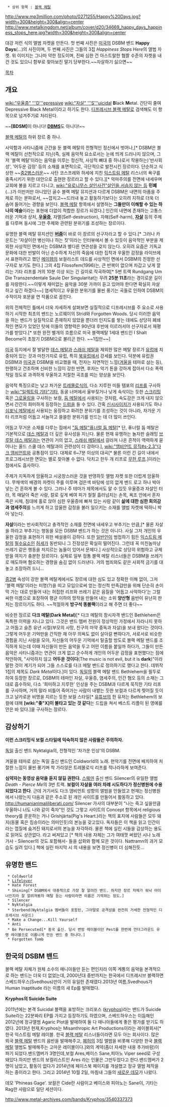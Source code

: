   * 상위 항목 : [[블랙 메탈]]

http://www.mp3million.com/photo/0271255/Happy%20Days.jpg?width=300&height=300&align=center
http://www.metalkingdom.net/album/cover/d20/34669_happy_days_happiness_stops_here.jpg?width=300&height=300&align=center

대강 저런 식의 앨범 자켓을 만든다. 첫 번째 사진은 [[미국]]의 DSBM 밴드 '''Happy Days'''(...)의 사진이며, 두 번째 사진은 그들의 3집 ''Happiness Stops Here''의 앨범 자켓. 위 이미지는 그나마 약한 정도이며, 진짜 심한 건 아스트랄한 혐짤 수준의 자켓을 내건 것도 있으니 함부로 찾아보진 말기 당부한다.~~자살하기 싫으면~~

[[목차]]
== 개요 ==
[[wiki:"우울증" '''D'''epressive]] [[wiki:"자살" '''S'''uicidal]] '''B'''lack '''M'''etal. 간단히 줄여 Depressive Black Metal이라고 하기도 한다. [[디프레시브 블랙 메탈]]로 검색해도 이 항목으로 넘겨주기로 처리된다.

~~'''[BDSM]'''이 아니다! '''[[DBMS]]'''도 아니다!~~

[[블랙 메탈]]의 하위 장르 중 하나. 

사악함과 사타니즘에 근간을 둔 블랙 메탈의 전형적인 정신에서 벗어나,[* DSBM은 블랙 메탈이 선천적으로 지닌(즉, 실제 음악적 요소로서는 눈에 띄게 드러나지 않으며, 그저 '블랙 메탈'이라는 음악을 이루는 정신적, 사상적 뼈대 중 하나로서 작용하는)'반사회성', '어두운 감정' 등의 소재를 표면적으로, 극단적으로 발전시킨 장르이다. 단순하고 식상한 ~~[[중2병]]스러운~~ 사탄 코스프레와 허세에 지친 [[익스트림 메탈]] 리스너의 욕구를 충족시키기 위한 대안으로 출현한 장르라고 할 수 있다.][* 악마주의를 전면에 내세우며 교회에 불을 지르고 다니고, [[wiki:"유로니무스 살인사건"살인을 서슴지 않는 등]] '''민폐'''(...)가 이만저만 아니었던 골수 블랙 메탈 뮤지션과 다르게 DSBM은 내면의 아픔을 주제로 하는 분파로서, ~~깝치고~~드러내 놓고 활동하기보다는 오히려 지하로 더욱 더 숨어 들어가는 경향을 보인다. [[블랙 메탈]] 항목에서 설명하는 '''그들만이 이해할 수 있는 하나의 예술'''이라는 표현에 더없이 적합한 장르가 되겠다.] 인간의 내면에 존재하는 고통스러운 기억과 상처, '''[[우울증]]''', 자멸(Self-destruction), 자해(Self-harm), '''[[자살]]''' 등의 주제를 다루며 동시에 그런 주제와 관련된 분위기를 조성하는 장르이다.

유명한 블랙 메탈 뮤지션인 '''[[버줌]]'''이 바로 이 장르의 선구자라고 할 수 있다.[* 그러나 카운트는 '자살이란 병신이나 하는 짓'이라는 인터뷰에서 볼 수 있듯이 음악적인 부분을 제외한 사상적인 면에서는 DSBM과 별다른 연관성을 갖지 않는다. 오히려 요즘은 기독교 문화에 대한 반발이 아닌 순수하게 자신의 죽음에 대한 집착과 우울한 감정을 라이브에서 표현하려고 했던 [[메이헴]]의 보컬리스트 데드를 사상적인 면에서 DSBM의 진정한 선구자로 보기도 한다.] 그의 4집 Filosofem(1996)는, 큰 반복이 없으며 차갑고 낮게 깔리는 기타 리프를 거의 10분 이상 되는 긴 길이로 작곡하여[* 5번 트랙 Rundgang Um Die Transzendentale Saule Der Singularitat는 무려 '''25분 11초'''라는 경이로운 길이를 자랑한다.~~이렇게 재미없는 음악을 30분 가까이 듣고 있어야 한다면 확실히 자살하고 싶긴 하겠다~~] 염세적이고 우울한 분위기를 물씬 풍기는 곡들로 인하여 DSBM의 수작이자 포문을 연 작품으로 꼽힌다.

위의 전체적인 틀에서 더욱 자세하게 살펴보면 실질적으로 디프레시브를 주 요소로 사용하기 시작한 최초의 밴드는 노르웨이의 Strid와 Forgotten Woods. 당시 이러한 음악을 하는 밴드가 실질적으로 존재하지 않았을 뿐더러 인지도를 쌓는 데에도 상당히 폐쇄적인 면모가 있었던 탓에 이들의 영향력은 90년대 후반에 이르러서야 선구자로서 재평가를 받았다.[* 또한 완전 별개의 흐름으로 미국 블랙메탈 1세대 밴드인 I Shalt Become이 초창기 DSBM으로 불리곤 한다. ~~1집만~~]

[[미국]] 등지에서 잘 발달한 [[데스 메탈]]과 [[스래쉬 메탈]]을 제외한 많은 메탈 장르가 [[유럽]]에 치중되어 있는 것과 마찬가지로 유럽, 특히 [[북유럽]]에서 강세를 보인다. 덕분에 유럽권 DSBM과 [[미국]]권 DSBM을 비교했을 때, 전자는 자연적인 느낌([[겨울]]을 테마로 삼는 등), 한랭하고 건조하며 신비한 느낌이 강한 반면, 후자는 악기 톤을 강하게 잡아서 다소 폭력적일 정도로 과격하게 우울하고 처절한 곡조를 띠는 양상을 보인다.

음악적 특징으로는 낮고 차가운 [[트레몰로]]식의, 다소 지루한 미들 템포의 [[리프]]를 구사하는 [[wiki:"일렉트릭 기타"기타]], 동굴 너머에서 울부짖거나 낮게 속삭이는 듯한 [[스크리밍]] 혹은 [[그로울링]]을 구사하는 보컬, [[둠 메탈]]에서 사용되는 것처럼, 속도감은 크게 내지 않으면서 간간히 희미하게 등장하는 [[드럼]]을 들 수 있다. 간혹 [[신시사이저]]가 사용되기도 하나 [[심포닉 메탈]]에서 사용되는 웅장하고 화려한 분위기를 조성하는 것이 아니라, 차가운 기타 리프처럼 어둡고 서늘하고 쓸쓸한 분위기를 만드는 데 더 많이 쓰인다.

어둡고 무거운 소재를 다루는 점에서 [["둠 메탈"퓨너럴 둠 메탈]][* 단, 퓨너럴 둠 메탈은 기본적으로 [[데스 메탈]]과 더 깊은 유사성을 지닌다. 물론 현재 유행하는 놀자판 슬래밍 [[브루탈 데스 메탈]]과는 연관이 거의 없고, [[스래쉬 메탈]]에서 갈라져 나온 흔적이 역력하게 묻어나는 올드 스쿨 데스 메탈과의 관련성이 더 강하다.], [[wiki:"앰비언트 뮤직#s-2.3"다크 앰비언트]]와 공통점이 있다. 대체로 6~7분 이상의 대곡[* 물론 이런 긴 길이 내에서 프로그레시브한 면모는 별로 찾아볼 수 없다. 닥치고 한두 개 리프로 [[무한 루프]].]이라는 점에서도 흡사하다. 

주제가 지독하게 암울하고 시궁창스러운 것을 반영하듯 앨범 자켓 또한 더럽게 암울하다. 무채색의 배경의 자켓이 주를 이루며 검은색 바탕에 성의 없게 밴드 로고 하나 박아 넣는 건 흔하게 볼 수 있다. 그러나 주 테마가 제목에서도 알 수 있듯 우울증과 자살인 터라, 목 매달아 죽은 사람, 칼로 깊게 베여 피가 철철 흘러넘치는 손목, 욕조 안에서 혼자 죽은 시체, 침대에 홀로 앉아 심한 우울증에 빠져 있는 사람 같이 '''삶에 대한 심한 회의감과 염세주의'''를 느끼게 하고 암울한 감정을 불러 일으키는 소재를 앨범 자켓에 떡하니 박아 넣는다. 

'''자살'''이라는 반사회적이고 충격적인 소재를 전면에 내세우고 부추기는 만큼,[* 물론 자살을 하라고 부추기는 행동을 모든 DSBM 밴드가 하는 것은 아니다. 사실 그저 개인의 우울한 감정을 표현하기 위한 배설용이 강하다. 또한 [[일반인]]이 범접하기 힘든 [[익스트림 메탈]]의 [[필수요소]]인 [[허세]]가 동반되니 그 진정성은 확실히 떨어진다. 그런데 꼭 미친놈마냥 쓰레기 같은 행동을 저지르는 놈들이 있어서 문제다.] 사상적으로 상당히 위험하고 규제받을 여지가 충분한 장르이다. 실제로 일부 정통 블랙 메탈 리스너들은 DSBM을 쓰레기로 매도하며 혐오하는 경향을 숨김 없이 드러낸다. 거의 범죄와도 같은 사회적 금기를 대놓고 조장하려 드니...

[[중2병]] 속성이 강한 블랙 메탈계에서도 장르에 대한 심도 있고 정확한 이해 없이, 그저 '블랙 메탈'이라는 미명(?)을 띠고 모임으로써 얻는 정신적 만족감만을 위해 단순히 손이 막 가는 대로 만들어 내는 허접한 리프와 쓰레기 같은 음질을 '어둡고 사악하다'는 그럴싸한 이름으로 포장하여 평균 이하의 망작을 만들어 내는 소위 '''양산형''' 음반이 유난히 판치는 장르이기도 하다. ~~적절하게 '''방구석 똥블랙'''이라고 해 주면 더 좋다~~

비슷한 장르로 '''다크 메탈(Dark Metal)'''[* 다크 메탈의 창시자격 밴드인 Bethlehem은 독특한 이력을 지니고 있다. 그것은 밴드 멤버 전원이 정상적인 가정에서 자라나지 못하고 어둡고 슬픈 유년 시절(부모의 사망, 친구의 마약 중독과 자살)을 보내 왔다는 것이다. 그렇게 어두운 기억만을 간직한 채 아무 의욕도 없이 살아갈 뻔하다가, 서로서로 비슷한 경험을 지닌 사람을 모아, 자신들의 어두운 기억에서 탈출할 방도로 블랙 메탈 밴드를 조직하게 되는데 이때 자신들이 만든 음악을 두고 어떤 이름을 붙일까 하다가, 그들이 만든 음악은 사타니즘과는 연관이 크게 없고 순수하게 개인의 어두운 감정을 표현했다는 점에 착안하여, "사악하지 않고 '''어두운 것이다'''(The music is not evil, but it is '''dark''')"이라 말한 것이 계기가 되어 그들 스스로를 다크 메탈 밴드로 정의하기로 했다고 한다. 데뷔작 1집의 제목도 ''Dark Metal''이다.]이 있다. [[독일]]의 블랙 메탈 밴드 Bethlehem을 필두로 하여 등장한 장르로, DSBM의 테마인 자살, 우울증, 염세주의, 인간 혐오 등의 소재는 그대로 흡수하되, 다소 '희미하고 지루한' 인상을 주는 DSBM과 다르게 묵직한 기타 리프를 구사하며, 거의 말라 비틀어 죽어가는 사람이 내뱉는 듯한 보컬과 다르게 찢어질 듯이 크고 날카로운 비명을 지르는 듯한 보컬 스타일[* [[유튜브]]의 한 유저는 Bethlehem의 보컬에 대해 '''[wiki:"좆"X]이 불타고 있는 것 같다'''는 드립을 쳐서 베스트 리플이 된 영예를 안은 바 있다.]을 구사하는 장르다.

== 감상하기 ==
'''이런 스크리밍식 보컬 스타일에 익숙하지 않은 사람들은 주의하자.'''

{{{#!html
<iframe width="480" height="360" src="http://www.youtube.com/embed/-lpaeoTw2f0?feature=player_detailpage" frameborder="0" allowfullscreen></iframe>
}}}

[[독일]] 출신 밴드 Nyktalgia의, 전형적인 '차가운 인상'의 DSBM.

{{{#!html
<iframe width="480" height="360" src="http://www.youtube.com/embed/b18PDU7okqM?feature=player_detailpage" frameborder="0" allowfullscreen></iframe>
}}}

겨울을 테마로 삼는 독일 출신 밴드인 Coldworld의 노래. 현악기를 전면에 배치하여 처절한 느낌이 물씬 풍기며 착 가라앉은 트레몰로식 리프를 적나라하게 보여준다.

{{{#!html
<iframe width="480" height="360" src="http://www.youtube.com/embed/9a-adqbp1tA?feature=player_detailpage" frameborder="0" allowfullscreen></iframe>
}}}

'''심약자는 동영상 음악을 듣지 않길 권한다.'''
[[스웨덴]] 출신 밴드 Silencer의 유일한 앨범 ''Death - Pierce Me''의 3번 트랙. '''보컬이 자살을 여러 차례 시도하다가 정신병원에 수용되었다고 한다'''. 근데 거기서도 다크 앰비언트 성향의 앨범을 만들었고 현재는 정신병원에서 나왔는지 다음과 같은 주소로 된 개인 사이트를 만들어서 활동하고 있다. [[http://humanianimaliliberati.com/]] Silencer 가사의 대부분이 "나는 죽고 싶을만큼 우울하니 너도 나와 같이 죽자"인 것도 그렇고 사이트의 Concept 항목에서 religious theory를 운운하는 거나 Grishjärta(Pig's Heart.)라는 책의 표지에 사람들은 모두 돼지(동물 혹은 짐승이라는 의미인듯)의 본능을 갖고있다. 독자들은 이 책을 읽고 인간이라는 껍질에 숨겨진 돼지로서의 본능을 자각하라. 물론 책에 실린 시들을 감상하는 용도로 읽어도 상관없다. 라고 써져있고 [* 책의 내용 자체는 그가 여태껏 써왔던 시나 노래가사 - Silencer의 것도 포함해서- 들을 삽화와 함께 모은 것이다. Nattramn의 과거 모습도 실려 있다.] 책에 실린 마지막 시 <Pighead Messiah>의 내용을 보면 정신병이 더 심해진듯...

== 유명한 밴드 == 
  * Coldworld 
  * [[Lifelover]]
  * Hate Forest
  * Shining[* DSBM에서 대중적으로 가장 잘 알려진 밴드. 하지만 장르 자체가 워낙 마이너인지라 잘 알려져봤자 메탈 듣는 사람이라면 이름은 기억하는 정도.]
  * Silencer
  * Nyktalgia
  * Sterbend(Nyktalgia 멤버들이 포함된, 그야말로 공격성을 완전히 거세한 전형적인 디프레시브 사운드)
  * Make a Change...Kill Yourself
  * Anti
  * Be Persecuted[* 중국 출신. 당시 변방 레이블이던 Pest를 한번에 언더그라운드 유명 레이블으로 이름나게 만든 밴드 중 하나다.]
  * Forgotten Tomb
 
== 한국의 DSBM 밴드 ==
블랙 메탈 자체가 원체 소수의 매니아들만 듣는 편인지라 이쪽 계통의 음악을 본격적으로 하는 밴드는 더욱 더 없었는데, 2000년대 중반까지는 한국에서 디프레시브 블랙하면 스베드하우스(Svedhous)만이 거의 유일한 존재였다.2013년 여름,Svedhous가 Human Inaptitude 라는 이름의 새 Ep를 발매했다.

{{{#!html
<iframe width="480" height="360" src="http://www.youtube.com/embed/q2RIDE1419I" frameborder="0" allowfullscreen></iframe>
}}}

'''Kryphos의 Suicide Suite'''

2011년에는 본격 Suicidal 블랙을 표방하는 크리포스 ([[kryphos]])라는 밴드가 Suicide Suite라는 22분짜리 EP를 가지고 등장하기도 하였으며, 스베드하우스는 이듬해인 2012년에 정규앨범 Agaric Plot을 발매하여 둘 다 매니아들에게 좋은 평가를 받기도 하였다.
2013년 현재,Kryphos는 Misanthropic Art Productions이라는 레이블회사[* 한국 익스트림 메탈 레이블. 한국 [[블랙 메탈]] 리스너들이라면 모두 아는 회사이다. 많은 외국 [[블랙 메탈]] 밴드의 음반을 발매해주고, [[장성건|폐허]]의 3집 앨범을 비롯해 다양한 한국 [[블랙 메탈]] 앨범도 발매해주는 고마운 레이블이다.]와의 계약(좀더 자세한 내용 추가바람)이 파기 되었다.밴드맴버가 3명인데,보컬 Ares,베이스 Sane,피아노 Viper seed로 구성돼있다.하지만 밴드의 보컬리스트인 Ares 라는 인물은 그만두었다고 한다.밴드맴버가 2명이 남았고, 활동이 없다가 2014년에 페이스북 페이지를 개설했고 정규 앨범 제작을 하는 중이라고 한다.
그리고 2014년 10월 2일, 마침내 그들의 [http://www.youtube.com/watch?v=sJ1eTCGafWk 새로운 데모]가 나왔다.

{{{#!html
<iframe width="560" height="315" src="//www.youtube.com/embed/sJ1eTCGafWk" frameborder="0" allowfullscreen></iframe>
}}}

데모 'Phineas Gage'. 보컬은 Cide란 사람이고 베이스와 피아노는 Sane이, 기타는 Rag란 사람으로 일단 세션이다.

http://www.metal-archives.com/bands/Kryphos/3540337373
